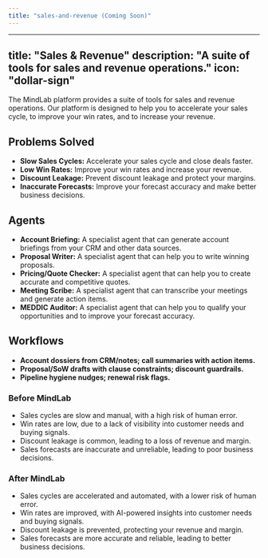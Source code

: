 ```yaml
---
title: "sales-and-revenue (Coming Soon)"
---
```

---
title: "Sales & Revenue"
description: "A suite of tools for sales and revenue operations."
icon: "dollar-sign"
---

The MindLab platform provides a suite of tools for sales and revenue operations. Our platform is designed to help you to accelerate your sales cycle, to improve your win rates, and to increase your revenue.

## Problems Solved

-   **Slow Sales Cycles:** Accelerate your sales cycle and close deals faster.
-   **Low Win Rates:** Improve your win rates and increase your revenue.
-   **Discount Leakage:** Prevent discount leakage and protect your margins.
-   **Inaccurate Forecasts:** Improve your forecast accuracy and make better business decisions.

## Agents

-   **Account Briefing:** A specialist agent that can generate account briefings from your CRM and other data sources.
-   **Proposal Writer:** A specialist agent that can help you to write winning proposals.
-   **Pricing/Quote Checker:** A specialist agent that can help you to create accurate and competitive quotes.
-   **Meeting Scribe:** A specialist agent that can transcribe your meetings and generate action items.
-   **MEDDIC Auditor:** A specialist agent that can help you to qualify your opportunities and to improve your forecast accuracy.

## Workflows

-   **Account dossiers from CRM/notes; call summaries with action items.**
-   **Proposal/SoW drafts with clause constraints; discount guardrails.**
-   **Pipeline hygiene nudges; renewal risk flags.**
### Before MindLab

-   Sales cycles are slow and manual, with a high risk of human error.
-   Win rates are low, due to a lack of visibility into customer needs and buying signals.
-   Discount leakage is common, leading to a loss of revenue and margin.
-   Sales forecasts are inaccurate and unreliable, leading to poor business decisions.

### After MindLab

-   Sales cycles are accelerated and automated, with a lower risk of human error.
-   Win rates are improved, with AI-powered insights into customer needs and buying signals.
-   Discount leakage is prevented, protecting your revenue and margin.
-   Sales forecasts are more accurate and reliable, leading to better business decisions.